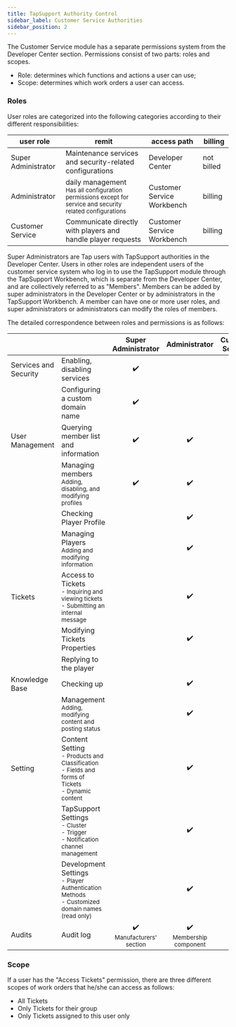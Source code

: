 ```yaml
---
title: TapSupport Authority Control
sidebar_label: Customer Service Authorities
sidebar_position: 2
---
```


The Customer Service module has a separate permissions system from the Developer Center section. Permissions consist of two parts: roles and scopes.

- Role: determines which functions and actions a user can use;
- Scope: determines which work orders a user can access.

### Roles

User roles are categorized into the following categories according to their different responsibilities:

| user role                  | remit                                                                                                                        | access path                | billing    |
| -------------------------- | ---------------------------------------------------------------------------------------------------------------------------- | -------------------------- | ---------- |
| Super Administrator | Maintenance services and security-related configurations                                                                     | Developer Center           | not billed |
| Administrator              | daily management<br/><small>Has all configuration permissions except for service and security related configurations</small> | Customer Service Workbench | billing    |
| Customer Service           | Communicate directly with players and handle player requests                                                                 | Customer Service Workbench | billing    |

Super Administrators are Tap users with TapSupport authorities in the Developer Center. Users in other roles are independent users of the customer service system who log in to use the TapSupport module through the TapSupport Workbench, which is separate from the Developer Center, and are collectively referred to as "Members". Members can be added by super administrators in the Developer Center or by administrators in the TapSupport Workbench. A member can have one or more user roles, and super administrators or administrators can modify the roles of members.

The detailed correspondence between roles and permissions is as follows:

|                             |                                                                              |           Super Administrator       |            Administrator             | Customer Services | Collaborators |          Developers           |
| --------------------------- | ---------------------------------------------------------------------------- | :----------------------------: | :----------------------------: | :--: | :----: | :-------------------------: |
| Services and Security       | Enabling, disabling services                                                               |               ✔️               |                                |      |        |                             |
|                             | Configuring a custom domain name                                                             |               ✔️               |                                |      |        |                             |
| User Management             | Querying member list and information                                                           |               ✔️               |               ✔️               |  ✔️  |   ✔️   |             ✔️              |
|                             | Managing members<br/><small>Adding, disabling, and modifying profiles</small>                             |               ✔️               |               ✔️               |      |        |                             |
|                             | Checking Player Profile                                                          |                                |               ✔️               |  ✔️  |   ✔️   |             ✔️              |
|                             | Managing Players<br/><small>Adding and modifying information</small>                               |                                |               ✔️               |  ✔️  |        |                             |
| Tickets                  | Access to Tickets<br/><small>- Inquiring and viewing tickets<br/>- Submitting an internal message</small>              |                                |               ✔️               |  ✔️  |   ✔️   |             ✔️              |
|                             | Modifying Tickets Properties                                                               |                                |               ✔️               |  ✔️  |        |                             |
|                             | Replying to the player                                                                   |                                |                                |  ✔️  |        |                             |
| Knowledge Base                  | Checking up                                                                        |                                |               ✔️               |  ✔️  |   ✔️   |             ✔️              |
|                             | Management<br/><small>Adding, modifying content and posting status</small>                             |                                |               ✔️               |  ✔️  |        |                             |
| Setting                     | Content Setting<br/><small>- Products and Classification<br/>- Fields and forms of Tickets<br/>- Dynamic content</small> |                                |               ✔️               |      |        | ✔️ <br/><small>read only</small> |
|                             | TapSupport Settings<br/><small>- Cluster<br/>- Trigger<br/>- Notification channel management</small>                                         |                                |               ✔️               |      |        |                             |
|                             | Development Settings<br/><small>- Player Authentication Methods<br/>- Customized domain names (read only)</small>      |                                |               ✔️               |      |        |             ✔️              |
| Audits                      | Audit log                                                                     | ✔️<br/><small>Manufacturers' section</small> | ✔️<br/><small>Membership component</small> |      |        |                             |

### Scope

If a user has the "Access Tickets" permission, there are three different scopes of work orders that he/she can access as follows:

- All Tickets
- Only Tickets for their group
- Only Tickets assigned to this user only